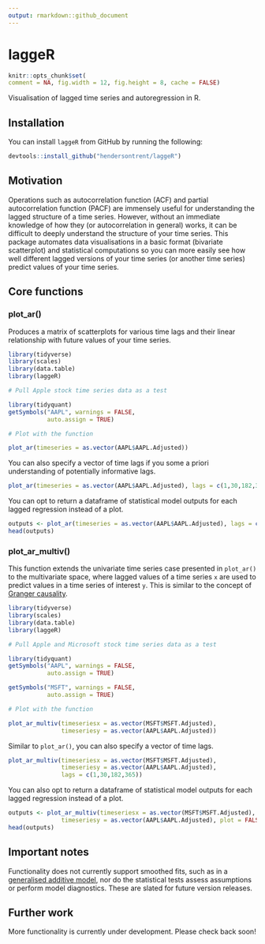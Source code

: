 ```yaml
---
output: rmarkdown::github_document
---
```


# laggeR

```r
knitr::opts_chunk$set(
comment = NA, fig.width = 12, fig.height = 8, cache = FALSE)
```

Visualisation of lagged time series and autoregression in R.

## Installation

You can install `laggeR` from GitHub by running the following:

```r
devtools::install_github("hendersontrent/laggeR")
```

## Motivation

Operations such as autocorrelation function (ACF) and partial autocorrelation function (PACF) are immensely useful for understanding the lagged structure of a time series. However, without an immediate knowledge of how they (or autocorrelation in general) works, it can be difficult to deeply understand the structure of your time series. This package automates data visualisations in a basic format (bivariate scatterplot) and statistical computations so you can more easily see how well different lagged versions of your time series (or another time series) predict values of your time series.

## Core functions

### plot_ar()

Produces a matrix of scatterplots for various time lags and their linear relationship with future values of your time series.

```r
library(tidyverse)
library(scales)
library(data.table)
library(laggeR)

# Pull Apple stock time series data as a test

library(tidyquant)
getSymbols("AAPL", warnings = FALSE,
           auto.assign = TRUE)

# Plot with the function

plot_ar(timeseries = as.vector(AAPL$AAPL.Adjusted))
```

You can also specify a vector of time lags if you some a priori understanding of potentially informative lags.

```r
plot_ar(timeseries = as.vector(AAPL$AAPL.Adjusted), lags = c(1,30,182,365))
```

You can opt to return a dataframe of statistical model outputs for each lagged regression instead of a plot.

```r
outputs <- plot_ar(timeseries = as.vector(AAPL$AAPL.Adjusted), lags = c(1,30,182,365), plot = FALSE)
head(outputs)
```

### plot_ar_multiv()

This function extends the univariate time series case presented in `plot_ar()` to the multivariate space, where lagged values of a time series `x` are used to predict values in a time series of interest `y`. This is similar to the concept of [Granger causality](https://en.wikipedia.org/wiki/Granger_causality).

```r
library(tidyverse)
library(scales)
library(data.table)
library(laggeR)

# Pull Apple and Microsoft stock time series data as a test

library(tidyquant)
getSymbols("AAPL", warnings = FALSE,
           auto.assign = TRUE)

getSymbols("MSFT", warnings = FALSE,
           auto.assign = TRUE)

# Plot with the function

plot_ar_multiv(timeseriesx = as.vector(MSFT$MSFT.Adjusted),
               timeseriesy = as.vector(AAPL$AAPL.Adjusted))
```

Similar to `plot_ar()`, you can also specify a vector of time lags.

```r
plot_ar_multiv(timeseriesx = as.vector(MSFT$MSFT.Adjusted),
               timeseriesy = as.vector(AAPL$AAPL.Adjusted),
               lags = c(1,30,182,365))
```

You can also opt to return a dataframe of statistical model outputs for each lagged regression instead of a plot.

```r
outputs <- plot_ar_multiv(timeseriesx = as.vector(MSFT$MSFT.Adjusted),
               timeseriesy = as.vector(AAPL$AAPL.Adjusted), plot = FALSE)
head(outputs)
```

## Important notes

Functionality does not currently support smoothed fits, such as in a [generalised additive model](https://en.wikipedia.org/wiki/Generalized_additive_model), nor do the statistical tests assess assumptions or perform model diagnostics. These are slated for future version releases.

## Further work

More functionality is currently under development. Please check back soon!
